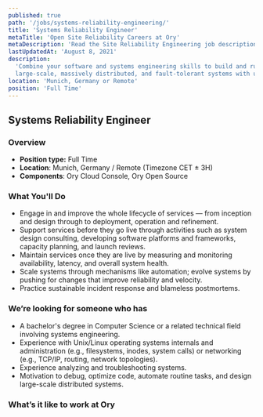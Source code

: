 ```yaml
---
published: true
path: '/jobs/systems-reliability-engineering/'
title: 'Systems Reliability Engineer'
metaTitle: 'Open Site Reliability Careers at Ory'
metaDescription: 'Read the Site Reliability Engineering job description'
lastUpdatedAt: 'August 8, 2021'
description:
  'Combine your software and systems engineering skills to build and run
  large-scale, massively distributed, and fault-tolerant systems with us.'
location: 'Munich, Germany or Remote'
position: 'Full Time'
---
```



## Systems Reliability Engineer

<About />
<DeveloperGeneric />

### Overview

- **Position type:** Full Time
- **Location**: Munich, Germany / Remote (Timezone CET ± 3H)
- **Components**: Ory Cloud Console, Ory Open Source

### What You'll Do

- Engage in and improve the whole lifecycle of services — from inception and
  design through to deployment, operation and refinement.
- Support services before they go live through activities such as system design
  consulting, developing software platforms and frameworks, capacity planning,
  and launch reviews.
- Maintain services once they are live by measuring and monitoring availability,
  latency, and overall system health.
- Scale systems through mechanisms like automation; evolve systems by pushing
  for changes that improve reliability and velocity.
- Practice sustainable incident response and blameless postmortems.

### We’re looking for someone who has

- A bachelor's degree in Computer Science or a related technical field involving
  systems engineering.
- Experience with Unix/Linux operating systems internals and administration
  (e.g., filesystems, inodes, system calls) or networking (e.g., TCP/IP,
  routing, network topologies).
- Experience analyzing and troubleshooting systems.
- Motivation to debug, optimize code, automate routine tasks, and design
  large-scale distributed systems.

### What’s it like to work at Ory

<WorkAtOry />
